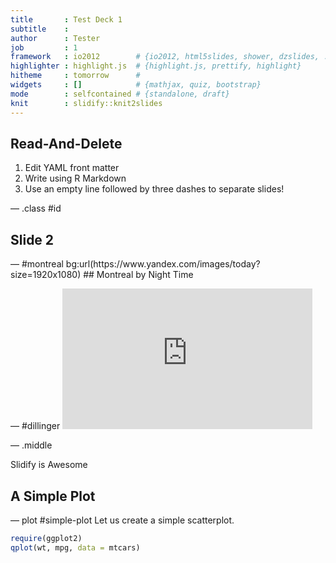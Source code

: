 ```yaml
---
title       : Test Deck 1
subtitle    : 
author      : Tester
job         : 1
framework   : io2012        # {io2012, html5slides, shower, dzslides, ...}
highlighter : highlight.js  # {highlight.js, prettify, highlight}
hitheme     : tomorrow      # 
widgets     : []            # {mathjax, quiz, bootstrap}
mode        : selfcontained # {standalone, draft}
knit        : slidify::knit2slides
---
```


## Read-And-Delete

1. Edit YAML front matter
2. Write using R Markdown
3. Use an empty line followed by three dashes to separate slides!

--- .class #id 

## Slide 2

--- #montreal bg:url(https://www.yandex.com/images/today?size=1920x1080)
## Montreal by Night Time

--- #dillinger
<iframe width="400" height="225" frameborder="0"
  src="http://player.vimeo.com/video/1063136?title=0&amp;byline=0&amp;portrait=0" >
</iframe>

--- .middle 

Slidify is Awesome

## A Simple Plot 

---  plot #simple-plot
Let us create a simple scatterplot.

```r
require(ggplot2)
qplot(wt, mpg, data = mtcars)
```



